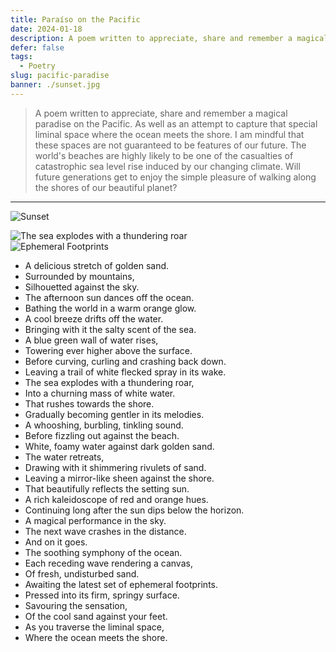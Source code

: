 ```yaml
---
title: Paraíso on the Pacific
date: 2024-01-18
description: A poem written to appreciate, share and remember a magical paradise on the Pacific.
defer: false
tags:
  - Poetry
slug: pacific-paradise
banner: ./sunset.jpg
---
```


> A poem written to appreciate, share and remember a magical paradise on the Pacific. As well as an attempt to capture that special liminal space where the ocean meets the shore. I am mindful that these spaces are not guaranteed to be features of our future. The world's beaches are highly likely to be one of the casualties of catastrophic sea level rise induced by our changing climate. Will future generations get to enjoy the simple pleasure of walking along the shores of our beautiful planet?

<hr/>

![Sunset](./sunset.jpg)


<div class="portrait"><img alt="The sea explodes with a thundering roar" src="./explode.jpg"/></div>

<div class="portrait"><img alt="Ephemeral Footprints" src="./footprints.jpg"/></div>




<div class="poem">
<ul>
<li>A  delicious stretch of golden sand.</li>
<li>Surrounded by mountains,</li>
<li>Silhouetted against the sky.</li>
<li>The afternoon sun dances off the ocean.</li>
<li>Bathing the world in a warm orange glow.</li>
<li>A cool breeze drifts off the water.</li>
<li>Bringing with it the salty scent of the sea.</li>
<li>A blue green wall of water rises,</li>
<li>Towering ever higher above the surface.</li>
<li>Before curving, curling and crashing back down.</li>
<li>Leaving a trail of white flecked spray in its wake.</li>
<li>The sea explodes with a thundering roar,</li>
<li>Into a churning mass of white water.</li>
<li>That rushes towards the shore.</li>
<li>Gradually becoming gentler in its melodies.</li>
<li>A whooshing, burbling, tinkling sound.</li>
<li>Before fizzling out against the beach.</li>
<li>White, foamy water against dark golden sand.</li>
<li>The water retreats,</li>
<li>Drawing with it shimmering rivulets of sand.</li>
<li>Leaving a mirror-like sheen against the shore.</li>
<li>That beautifully reflects the setting sun.</li>
<li>A rich kaleidoscope of red and orange hues.</li>
<li>Continuing long after the sun dips below the horizon.</li>
<li>A magical performance in the sky.</li>
<li>The next wave crashes in the distance.</li>
<li>And on it goes.</li>
<li>The soothing symphony of the ocean.</li>
<li>Each receding wave rendering a canvas,</li>
<li>Of fresh, undisturbed sand.</li>
<li>Awaiting the latest set of ephemeral footprints.</li>
<li>Pressed into its firm, springy surface.</li>
<li>Savouring the sensation,</li>
<li>Of the cool sand against your feet.</li>
<li>As you traverse the liminal space,</li>
<li>Where the ocean meets the shore.</li>
</ul>
</div>